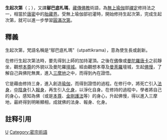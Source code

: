{{multiple issues|
{{expert|time=2015-06-07T20:33:42+00:00}}
{{expand|time=2015-06-07T20:32:24+00:00}}
{{unreferenced|time=2015-06-07T20:32:24+00:00}}
}}
{{藏传佛教}}
'''生起次第'''（{{lang-sa|{{IAST|utpatti-krama}}}}；{{bo|བསྐྱེད་རིམ|t=kye rim|w=bskyed rim}}），又譯'''鄔巴底札瑪'''，[[藏傳佛教|藏傳佛教]]術語，為[[無上瑜伽|無上瑜伽]]部[[禪定|禪定]]修持法之一，相當於[[唐密|唐密]]中的[[胎藏界|胎藏界]]。受無上瑜伽部初灌時，開始修持生起次第，完成生起次第，就可以進一步學習[[圓滿次第|圓滿次第]]。

==釋義==
生起次第，梵語名稱是“鄔巴底札瑪”（utpattikrama），意為使生長或創新。

在修行生起次第法時，要先得到上師的加持灌頂。之後在[[佛|佛]]像或[[曼陀羅|曼陀羅]][[唐卡|唐卡]]之前靜坐，觀想[[本尊|本尊]]的外貌以及曼陀羅[[壇城|壇城]]。經由觀想本尊及[[曼荼羅|曼荼羅]]壇城，生起[[佛慢|佛慢]]，了解自己與佛陀無異，進入[[三摩地|三摩地]]之中，而得到內在證悟。

它是藉由修持三身，進入創造[[瑜伽|瑜伽]]，而得到證悟的過程。在修行中，將死亡引入[[法身|法身]]，[[中陰身|中陰身]]引入[[報身|報身]]，再生引入[[化身|化身]]，以淨化自身。在修持的過程中，學者將自己的身心，感知為佛（或是[[本尊|本尊]]、[[金剛護法|金剛護法]]等）的身心，升起佛慢，得以進入三摩地，最終得到明晰顯相，成就佛的法身、報身、化身。

==註释引用==
{{reflist}}

{{密宗}}
[[Category:藏傳佛教|U]]
[[Category:密宗術語|Category:密宗術語]]